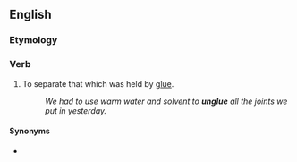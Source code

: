 ==English==

===Etymology===
{{prefix|un|glue|lang=en}}

===Verb===
{{en-verb|unglues|ungluing|pres_ptc2=unglueing|unglued|unglued}}

# To separate that which was held by [[glue]].
#: ''We had to use warm water and solvent to '''unglue''' all the joints we put in yesterday.''

====Synonyms====
* {{l|en|deglutinate}}
